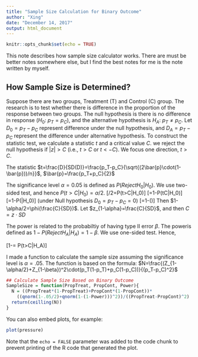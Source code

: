 ```yaml
---
title: "Sample Size Calculation for Binary Outcome"
author: "Xing"
date: "December 14, 2017"
output: html_document
---
```


```r
knitr::opts_chunk$set(echo = TRUE)
```

This note describes how sample size calculator works. There are must be better notes somewhere else, but I find the best notes for me is the note written by myself. 

## How Sample Size is Determined?

Suppose there are two groups, Treatment (T) and Control (C) group. The research is to test whether there is difference in the proportion of the response between two groups. The null hypothesis is there is no difference in response ($H_0$: $p_T=p_C$), and the alternative hypothesis is $H_A$: $p_T\neq p_C$. Let $D_0=p_T-p_C$ represent difference under the null hypothesis, and $D_A=p_T-p_C$ represent the difference under alternative hypothesis. To construct the statistic test, we calculate a statistic $t$ and a critical value $C$. we reject the null hypothesis if $|z|>C$ (i.e., $t>C$ or $t<-C$). We focus one direction, $t>C$.

The statistic $t=\frac{D}{SD(D)}=\frac{p_T-p_C}{\sqrt{(2\bar{p}\cdot(1-\bar{p}))/n}}$, $\bar{p}=\frac{p_T+p_C}{2}$


The significance level $\alpha=0.05$ is defined as $P(Reject H_0|H_0)$. We use two-sided test, and hence $P(t>C|H_0)=\alpha/2$.
\[\alpha/2=P(t>C|H_0)\]
\[=1-P(t\leq C|H_0)\]
\[=1-P(\frac{t-D_0}{SD}\leq \frac{C-D_0}{SD}|H_0)\] (under Null hypothesis $D_0=p_T-p_C=0$)
\[=1-\phi(\frac{C}{SD})\]
Then $1-\alpha/2=\phi(\frac{C}{SD})$. Let $z_{1-\alpha}=\frac{C}{SD}$, and then $C=z\cdot SD$

The power is related to the probabiltiy of having type II error $\beta$. The poweris defined as $1-P(Reject H_A|H_A)=1-\beta$. We use one-sided test. Hence,

\[1-\beta = P(t>C|H_A)\]


I made a function to calculate the sample size assuming the significance level is $\alpha= .05$. The function is based on the formula: $N=\frac{(Z_{1-\alpha/2}+Z_{1-\beta})^2\cdot(p_T(1-p_T)+p_C(1-p_C))}{(p_T-p_C)^2}$

```r
## Calculate Sample Size Based on Binary Outcome
SampleSize = function(PropTreat, PropCont, Power){
  N = ((PropTreat*(1-PropTreat)+PropCont*(1-PropCont))*
    ((qnorm(1-.05/2)+qnorm(1-(1-Power)))^2))/((PropTreat-PropCont)^2)
  return(ceilling(N))
}
```

You can also embed plots, for example:

```r
plot(pressure)
```

Note that the `echo = FALSE` parameter was added to the code chunk to prevent printing of the R code that generated the plot.
